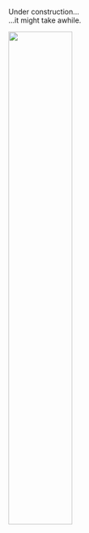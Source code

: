 
Under construction...
<br>
...it might take awhile.

<img src="images/IMG_8239.jpg" style="width:50%">

